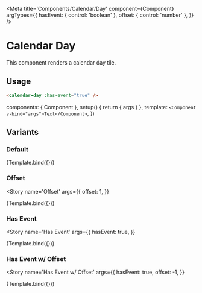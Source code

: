 
<Meta
  title='Components/Calendar/Day'
  component={Component}
  argTypes={{
    hasEvent: { control: 'boolean' },
    offset: { control: 'number' },
  }}
/>

# Calendar Day

This component renders a calendar day tile.

## Usage

```html
<calendar-day :has-event="true" />
```

  components: { Component },
  setup() {
    return { args }
  },
  template: `<Component v-bind="args">Text</Component>`,
})

## Variants

### Default

<Story name='Default'>{Template.bind({})}</Story>

### Offset

<Story
  name='Offset'
  args={{
    offset: 1,
  }}
>
  {Template.bind({})}
</Story>

### Has Event

<Story
  name='Has Event'
  args={{
    hasEvent: true,
  }}
>
  {Template.bind({})}
</Story>

### Has Event w/ Offset

<Story
  name='Has Event w/ Offset'
  args={{
    hasEvent: true,
    offset: -1,
  }}
>
  {Template.bind({})}
</Story>
